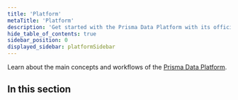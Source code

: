 ```yaml
---
title: 'Platform'
metaTitle: 'Platform'
description: 'Get started with the Prisma Data Platform with its official documentation, and learn more about its features with reference documentation, guides, and more.'
hide_table_of_contents: true
sidebar_position: 0
displayed_sidebar: platformSidebar
---
```


<TopBlock title={frontMatter.title}>

Learn about the main concepts and workflows of the [Prisma Data Platform](https://prisma.io/data-platform/).

</TopBlock>

## In this section

<Subsections depth="3" />
